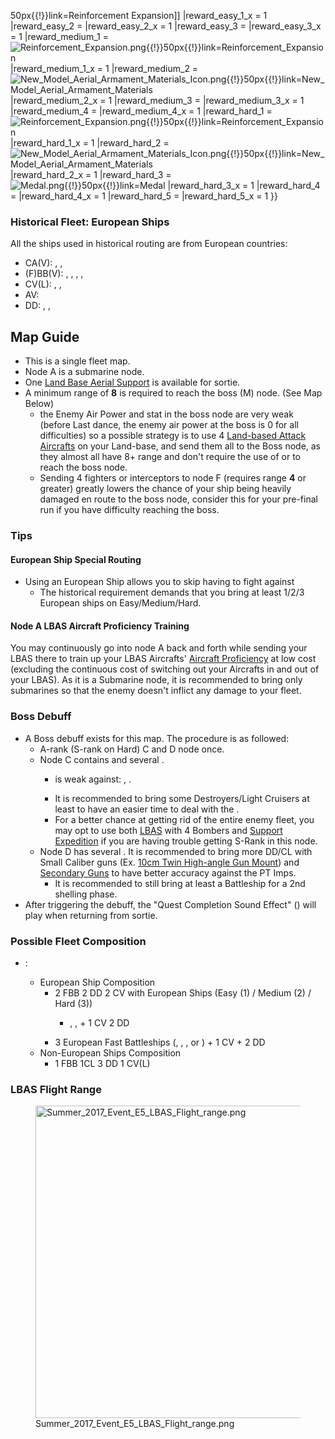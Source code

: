 {{Event/MapPageHeader
|form = FOxBtv8HjKWguvzf2
|spreadsheet = 1RsX2LBK6cKRdvyDgXfVL84Xyss1dAMITmiqhJ8pDhi4
|thread = 
}}
{{Event/MapInfo
|en =Invitation to the Mediterranean Sea 
|jp =地中海への誘い 
|romaji =Chichūkai eno  izanai 
|tag = E5
|mechanics = Abyssal Combined Fleet@Abyssal Combined Fleet, Ship Locking@Events/Mechanics#Ship_Locking
<!--
|transport = true
-->
|hp_all = 
|hp_easy = 1600
|hp_medium = 1800
|hp_hard = 2120
|show_kills = true
|kills_all = 4
|reward_all = 
|reward_easy_1 = [[File:Reinforcement Expansion.png{{!}}50px{{!}}link=Reinforcement Expansion]] 
|reward_easy_1_x = 1
|reward_easy_2 = {{EquipmentCardKai|Type 1 Land-based Attack Aircraft|size=50px}}
|reward_easy_2_x = 1
|reward_easy_3 = {{EquipmentCardKai|Spitfire Mk.I|size=50px}}
|reward_easy_3_x = 1
|reward_medium_1 = [[File:Reinforcement Expansion.png{{!}}50px{{!}}link=Reinforcement Expansion]] 
|reward_medium_1_x = 1
|reward_medium_2 = [[File:New Model Aerial Armament Materials Icon.png{{!}}50px{{!}}link=New Model Aerial Armament Materials]]
|reward_medium_2_x = 1
|reward_medium_3 = {{EquipmentCardKai|Type 1 Land-based Attack Aircraft Model 22A|size=50px}}
|reward_medium_3_x = 1
|reward_medium_4 = {{EquipmentCardKai|Spitfire Mk.V|size=50px}}
|reward_medium_4_x = 1
|reward_hard_1 = [[File:Reinforcement Expansion.png{{!}}50px{{!}}link=Reinforcement Expansion]] 
|reward_hard_1_x = 1
|reward_hard_2 = [[File:New Model Aerial Armament Materials Icon.png{{!}}50px{{!}}link=New Model Aerial Armament Materials]]|reward_hard_2_x = 1
|reward_hard_3 = [[File:Medal.png{{!}}50px{{!}}link=Medal]]
|reward_hard_3_x = 1
|reward_hard_4 = {{EquipmentCardKai|Type 1 Land-based Attack Aircraft Model 34|size=50px}}
|reward_hard_4_x = 1
|reward_hard_5 = {{EquipmentCardKai|Spitfire Mk.IX (Skilled)|size=50px}}
|reward_hard_5_x = 1
}}
{{MapBranchingTable
|title = E-5 Branching Rules

|B/empty -> C, D = * Active branching

|E -> F = 
* Meet all of the following requirements:
** Amount of European ships in fleet ≧ 1/2/3 on Easy/Medium/Hard '''OR''' Amount of (F)BB(V) + CV(B) ≦ 3
** Amount of DD ≧ 2
|E -> H = 
* Do not meet the requirements to go to F.

|F -> I = 
* Amount of European ships in fleet ≧ 1/2/3 on Easy/Medium/Hard
* Amount of (F)BB(V) + CV(B) ≦ 2???
|F -> J = * ???
|F -> G/storm = * ???

|H -> F = * ???
|H -> I = * ???

|K -> L = * Fail the LoS check
|K -> M = 
* Pass the LoS check
**at least 22.4 with 20.3 being too low; in-between unknown
}}

===Historical Fleet: European Ships===
All the ships used in historical routing are from European countries:
* CA(V): {{ShipLink|Pola}}, {{ShipLink|Prinz Eugen}}, {{ShipLink|Zara}}
* (F)BB(V): {{ShipLink|Bismarck|Bismarck drei|text=Bismarck}}, {{ShipLink|Richelieu}}, {{ShipLink|Roma}}, {{ShipLink|Littorio|text=Littorio/Italia}}, {{ShipLink|Warspite}}
* CV(L): {{ShipLink|Aquila}}, {{ShipLink|Ark Royal}}, {{ShipLink|Graf Zeppelin}}
* AV: {{ShipLink|Commandant Teste}}
* DD: {{ShipLink|Z1}}, {{ShipLink|Z3}}, {{ShipLink|Libeccio}}

==Map Guide==
*This is a single fleet map.
*Node A is a submarine node.
*One [[Land Base Aerial Support]] is available for sortie.
*A minimum range of '''8''' is required to reach the boss (M) node. (See Map Below)
**the Enemy Air Power and {{AA}} stat in the boss node are very weak (before Last dance, the enemy air power at the boss is 0 for all difficulties) so a possible strategy is to use 4 [[List of Land-based Attack Aircraft by stats|Land-based Attack Aircrafts]] on your Land-base, and send them all to the Boss node, as they almost all have 8+ range and don't require the use of {{EquipmentLink|Type 2 Large Flying Boat}} or {{EquipmentLink|PBY-5A Catalina}} to reach the boss node.
**Sending 4 fighters or interceptors to node F (requires range '''4''' or greater) greatly lowers the chance of your ship being heavily damaged en route to the boss node, consider this for your pre-final run if you have difficulty reaching the boss.

===Tips===
====European Ship Special Routing====
* Using an European Ship allows you to skip having to fight against {{ShipLink|Harbour Summer Princess}}
** The historical requirement demands that you bring at least 1/2/3 European ships on Easy/Medium/Hard.

====Node A LBAS Aircraft Proficiency Training====
You may continuously go into node A back and forth while sending your LBAS there to train up your LBAS Aircrafts' [[Aircraft Proficiency]] at low cost (excluding the continuous cost of switching out your Aircrafts in and out of your LBAS). As it is a Submarine node, it is recommended to bring only submarines so that the enemy {{ShipLink|Submarine So-Class|Submarine So-Class/Elite|Submarine So-Class/Flagship|text=Submarine So-Class}} doesn't inflict any damage to your fleet.

===Boss Debuff===
*A Boss debuff exists for this map. The procedure is as followed:
**A-rank (S-rank on Hard) C and D node once.
**Node C contains {{ShipLink|Supply Depot Summer Princess}} and several {{ShipLink|PT Imp Pack}}.
***{{ShipLink|Supply Depot Summer Princess}} is weak against: {{EquipmentLink|Type 3 Shell}}, {{EquipmentLink|WG42 (Wurfgerät 42)}}.
***It is recommended to bring some Destroyers/Light Cruisers at least to have an easier time to deal with the {{ShipLink|PT Imp Pack}}.
***For a better chance at getting rid of the entire enemy fleet, you may opt to use both [[Land Base Aerial Support|LBAS]] with 4 Bombers and [[Expedition/Support Expedition|Support Expedition]] if you are having trouble getting S-Rank in this node.
**Node D has several {{ShipLink|PT Imp Pack}}. It is recommended to bring more DD/CL with Small Caliber guns (Ex. [[10cm Twin High-angle Gun Mount]]) and [[List of Secondary Guns by stats|Secondary Guns]] to have better accuracy against the PT Imps.
***It is recommended to still bring at least a Battleship for a 2nd shelling phase.
*After triggering the debuff, the "Quest Completion Sound Effect" ({{Audio|file=Sound_se_30.ogg}}) will play when returning from sortie.

===Possible Fleet Composition===
*{{Event/Route|A|red|B|blue|D|red|E|red|F|red|I|red|K|red|M|red}}:
**European Ship Composition
***2 FBB 2 DD 2 CV with European Ships (Easy (1) / Medium (2) / Hard (3))
****{{ShipLink|Italia}}, {{ShipLink|Roma}}, {{ShipLink|Graf Zeppelin}} + 1 CV 2 DD
***3 European Fast Battleships ({{ShipLink|Italia}}, {{ShipLink|Roma}}, {{ShipLink|Bismarck}}, or {{ShipLink|Richelieu}}) + 1 CV + 2 DD
**Non-European Ships Composition
***1 FBB 1CL 3 DD 1 CV(L)

===LBAS Flight Range===
[[File:Summer 2017 Event E5 LBAS Flight range.png|500px|center]]

{{Event/MapPageFooter}}